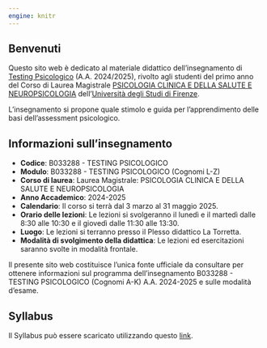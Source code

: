 ```yaml
---
engine: knitr
---
```



## Benvenuti {.unnumbered}

Questo sito web è dedicato al materiale didattico dell'insegnamento di [Testing Psicologico](https://unifi.coursecatalogue.cineca.it/insegnamenti/2024/47120_B267-23-24_119693/2023/47118/3252?coorte=2024) (A.A. 2024/2025), rivolto agli studenti del primo anno del Corso di Laurea Magistrale [PSICOLOGIA CLINICA E DELLA SALUTE E NEUROPSICOLOGIA](https://unifi.coursecatalogue.cineca.it/corsi/2024/3252?annoOrdinamento=2023) dell'[Università degli Studi di Firenze](https://www.unifi.it/).

L’insegnamento si propone quale stimolo e guida per l’apprendimento delle basi dell'assessment psicologico.

## Informazioni sull'insegnamento {.unnumbered}

- **Codice**: B033288 - TESTING PSICOLOGICO </br>
- **Modulo**: B033288 - TESTING PSICOLOGICO (Cognomi L-Z) </br>
- **Corso di laurea**: Laurea Magistrale: PSICOLOGIA CLINICA E DELLA SALUTE E NEUROPSICOLOGIA </br>
- **Anno Accademico**: 2024-2025 </br>
- **Calendario**: Il corso si terrà dal 3 marzo al 31 maggio 2025.</br>
- **Orario delle lezioni**: Le lezioni si svolgeranno il lunedì e il martedì dalle 8:30 alle 10:30 e il giovedì dalle 11:30 alle 13:30.</br>
- **Luogo**: Le lezioni si terranno presso il Plesso didattico La Torretta.</br>
- **Modalità di svolgimento della didattica**: Le lezioni ed esercitazioni saranno svolte in modalità frontale.</br>

::: {.callout-note}
Il presente sito web costituisce l'unica fonte ufficiale da consultare per ottenere informazioni sul programma dell'insegnamento B033288 - TESTING PSICOLOGICO (Cognomi A-K) A.A. 2024-2025 e sulle modalità d'esame.
:::

## Syllabus

Il Syllabus può essere scaricato utilizzando questo [link](syllabus/syllabus.pdf).


\mainmatter
